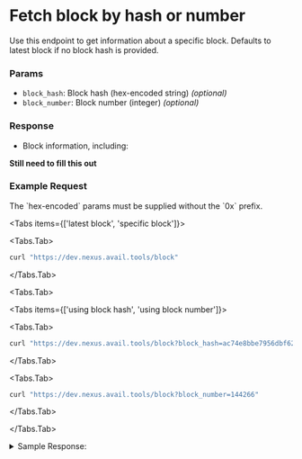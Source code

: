 
# Fetch block by hash or number

Use this endpoint to get information about a specific block. 
Defaults to latest block if no block hash is provided.

### Params

- `block_hash`: Block hash (hex-encoded string) *(optional)*
- `block_number`: Block number (integer) *(optional)*

### Response

- Block information, including:

**Still need to fill this out**

### Example Request

<Callout type="info">
The `hex-encoded` params must be supplied without the `0x` prefix.
</Callout>

<Tabs items={['latest block', 'specific block']}>

<Tabs.Tab>
```bash filename="CURL"
curl "https://dev.nexus.avail.tools/block"
```
</Tabs.Tab>

<Tabs.Tab>

<Tabs items={['using block hash', 'using block number']}>

<Tabs.Tab>
```bash filename="CURL"
curl "https://dev.nexus.avail.tools/block?block_hash=ac74e8bbe7956dbf625ddec73bc5e686b2afdf0d334b88faa9dfd7a1baf9f15a"
```
</Tabs.Tab>

<Tabs.Tab>
```bash filename="CURL"
curl "https://dev.nexus.avail.tools/block?block_number=144266"
```
</Tabs.Tab>
</Tabs>

</Tabs.Tab>
</Tabs>

<details className="border p-3 rounded-md bg-[#EFF6FF]">
<summary> Sample Response:</summary>

```json
{
  "transactions": [],
  "header": {
    "parent_hash": [
      3, 215, 70, 135, 152, 34, 41, 33, 85, 21, 82, 116, 244, 13, 136, 137,
      88, 218, 194, 25, 32, 235, 100, 135, 67, 53, 30, 70, 42, 252, 73, 196
    ],
    "prev_state_root": [
      172, 116, 232, 187, 231, 149, 109, 191, 98, 93, 222, 199, 59, 197, 230, 134,
      178, 175, 223, 13, 51, 75, 136, 250, 169, 223, 215, 161, 186, 249, 241, 90
    ],
    "state_root": [
      172, 116, 232, 187, 231, 149, 109, 191, 98, 93, 222, 199, 59, 197, 230, 134,
      178, 175, 223, 13, 51, 75, 136, 250, 169, 223, 215, 161, 186, 249, 241, 90
    ],
    "tx_root": [
      110, 52, 11, 156, 255, 179, 122, 152, 156, 165, 68, 230, 187, 120, 10, 44,
      120, 144, 29, 63, 179, 55, 56, 118, 133, 17, 163, 6, 23, 175, 160, 29
    ],
    "avail_header_hash": [
      171, 70, 154, 151, 190, 78, 42, 250, 154, 168, 207, 78, 122, 85, 203, 93,
      35, 87, 156, 188, 235, 205, 139, 228, 215, 233, 63, 82, 168, 21, 220, 47
    ],
    "number": 144328
  }
}
```
</details>